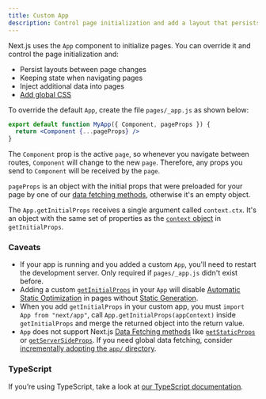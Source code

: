 ```yaml
---
title: Custom App
description: Control page initialization and add a layout that persists for all pages by overriding the default App component used by Next.js.
---
```


Next.js uses the `App` component to initialize pages. You can override it and control the page initialization and:

-   Persist layouts between page changes
-   Keeping state when navigating pages
-   Inject additional data into pages
-   [Add global CSS](/docs/pages/building-your-application/styling)

To override the default `App`, create the file `pages/_app.js` as shown below:

```jsx filename="pages/\_app.js"
export default function MyApp({ Component, pageProps }) {
  return <Component {...pageProps} />
}
```

The `Component` prop is the active `page`, so whenever you navigate between routes, `Component` will change to the new `page`. Therefore, any props you send to `Component` will be received by the `page`.

`pageProps` is an object with the initial props that were preloaded for your page by one of our [data fetching methods](/docs/pages/building-your-application/data-fetching), otherwise it's an empty object.

The `App.getInitialProps` receives a single argument called `context.ctx`. It's an object with the same set of properties as the [`context` object](/docs/pages/api-reference/functions/get-initial-props#context-object) in `getInitialProps`.

### Caveats

-   If your app is running and you added a custom `App`, you'll need to restart the development server. Only required if `pages/_app.js` didn't exist before.
-   Adding a custom [`getInitialProps`](/docs/pages/api-reference/functions/get-initial-props) in your `App` will disable [Automatic Static Optimization](/docs/pages/building-your-application/rendering/automatic-static-optimization) in pages without [Static Generation](/docs/pages/building-your-application/data-fetching/get-static-props).
-   When you add `getInitialProps` in your custom app, you must `import App from "next/app"`, call `App.getInitialProps(appContext)` inside `getInitialProps` and merge the returned object into the return value.
-   `App` does not support Next.js [Data Fetching methods](/docs/pages/building-your-application/data-fetching) like [`getStaticProps`](/docs/pages/building-your-application/data-fetching/get-static-props) or [`getServerSideProps`](/docs/pages/building-your-application/data-fetching/get-server-side-props). If you need global data fetching, consider [incrementally adopting the `app/` directory](/docs/app/building-your-application/upgrading).

### TypeScript

If you’re using TypeScript, take a look at [our TypeScript documentation](/docs/pages/building-your-application/configuring/typescript#custom-app).
